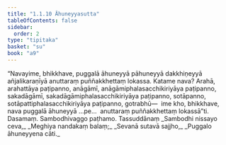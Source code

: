 ```yaml
---
title: "1.1.10 Āhuneyyasutta"
tableOfContents: false
sidebar:
  order: 2
type: "tipitaka"
basket: "su"
book: "a9"
---
```



<DynamicBreadcrumb />

<Division number="10" book="a9" bookNo="17" page="180">

<Paragraph number="82" book="a9">
“Navayime, bhikkhave, puggalā āhuneyyā pāhuneyyā dakkhiṇeyyā añjalikaraṇīyā anuttaraṃ puññakkhettaṃ lokassa. Katame nava? Arahā, arahattāya paṭipanno, anāgāmī, anāgāmiphalasacchikiriyāya paṭipanno, sakadāgāmī, sakadāgāmiphalasacchikiriyāya paṭipanno, sotāpanno, sotāpattiphalasacchikiriyāya paṭipanno, gotrabhū—  ime kho, bhikkhave, nava puggalā āhuneyyā …pe…  anuttaraṃ puññakkhettaṃ lokassā”ti.

</Paragraph>
</Division>

<Paragraph number="83" type="center" book="a9">
Dasamaṃ.



</Paragraph>

<Paragraph number="84" type="center" book="a9">
Sambodhivaggo paṭhamo.



</Paragraph>

<Paragraph number="85" type="center" book="a9">
Tassuddānaṃ


</Paragraph>

<Paragraph number="86" type="verses" book="a9">
_Sambodhi nissayo ceva,_  
_Meghiya nandakaṃ balaṃ;_  
_Sevanā sutavā sajjho,_  
_Puggalo āhuneyyena cāti._
</Paragraph>